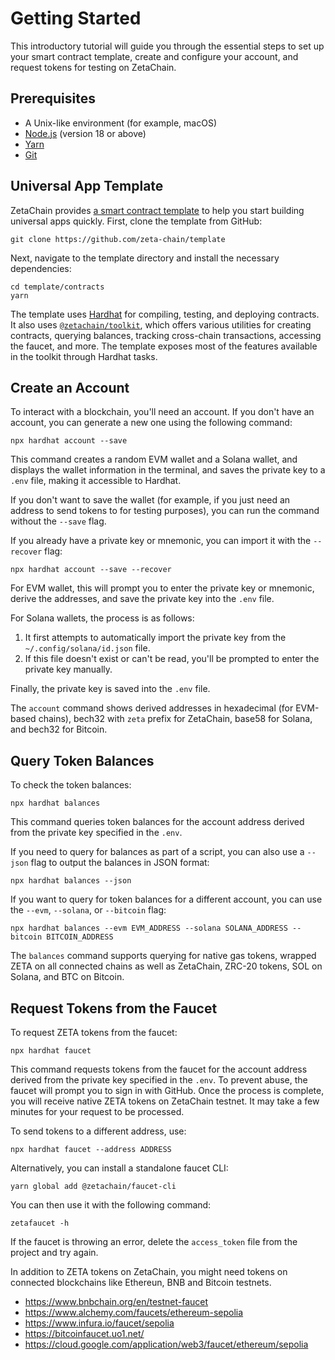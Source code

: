 # Getting Started

This introductory tutorial will guide you through the essential steps to set up
your smart contract template, create and configure your account, and request
tokens for testing on ZetaChain.

## Prerequisites

- A Unix-like environment (for example, macOS)
- [Node.js](https://nodejs.org/en/) (version 18 or above)
- [Yarn](https://yarnpkg.com/)
- [Git](https://git-scm.com/)

## Universal App Template

ZetaChain provides [a smart contract
template](https://github.com/zeta-chain/template) to help you start building
universal apps quickly. First, clone the template from GitHub:

```
git clone https://github.com/zeta-chain/template
```

Next, navigate to the template directory and install the necessary dependencies:

```
cd template/contracts
yarn
```

The template uses [Hardhat](https://hardhat.org/) for compiling, testing, and
deploying contracts. It also uses
[`@zetachain/toolkit`](https://github.com/zeta-chain/toolkit/), which offers
various utilities for creating contracts, querying balances, tracking
cross-chain transactions, accessing the faucet, and more. The template exposes
most of the features available in the toolkit through Hardhat tasks.

## Create an Account

To interact with a blockchain, you'll need an account. If you don't have an
account, you can generate a new one using the following command:

```
npx hardhat account --save
```

This command creates a random EVM wallet and a Solana wallet, and displays the wallet information in the 
terminal, and saves the private key to a `.env` file, making it accessible to
Hardhat.

If you don't want to save the wallet (for example, if you just need an address
to send tokens to for testing purposes), you can run the command without the
`--save` flag.

If you already have a private key or mnemonic, you can import it with the
`--recover` flag:

```
npx hardhat account --save --recover
```

For EVM wallet, this will prompt you to enter the private key or mnemonic, derive the addresses,
and save the private key into the `.env` file.

For Solana wallets, the process is as follows:
1. It first attempts to automatically import the private key from the `~/.config/solana/id.json` file.
2. If this file doesn't exist or can't be read, you'll be prompted to enter the private key manually.

Finally, the private key is saved into the `.env` file.

The `account` command shows derived addresses in hexadecimal (for EVM-based
chains), bech32 with `zeta` prefix for ZetaChain, base58 for Solana, and bech32 for Bitcoin.

## Query Token Balances

To check the token balances:

```
npx hardhat balances
```

This command queries token balances for the account address derived from the
private key specified in the `.env`.

If you need to query for balances as part of a script, you can also use a
`--json` flag to output the balances in JSON format:

```
npx hardhat balances --json
```

If you want to query for token balances for a different account, you can use the
`--evm`, `--solana`, or `--bitcoin` flag:

```
npx hardhat balances --evm EVM_ADDRESS --solana SOLANA_ADDRESS --bitcoin BITCOIN_ADDRESS
```

The `balances` command supports querying for native gas tokens, wrapped ZETA on
all connected chains as well as ZetaChain, ZRC-20 tokens, SOL on Solana, and BTC on Bitcoin.

## Request Tokens from the Faucet

To request ZETA tokens from the faucet:

```
npx hardhat faucet
```

This command requests tokens from the faucet for the account address derived
from the private key specified in the `.env`. To prevent abuse, the faucet will
prompt you to sign in with GitHub. Once the process is complete, you will
receive native ZETA tokens on ZetaChain testnet. It may take a few minutes for
your request to be processed.

To send tokens to a different address, use:

```
npx hardhat faucet --address ADDRESS
```

Alternatively, you can install a standalone faucet CLI:

```
yarn global add @zetachain/faucet-cli
```

You can then use it with the following command:

```
zetafaucet -h
```

If the faucet is throwing an error, delete the `access_token` file from the
project and try again.

In addition to ZETA tokens on ZetaChain, you might need tokens on connected
blockchains like Ethereun, BNB and Bitcoin testnets.

- https://www.bnbchain.org/en/testnet-faucet
- https://www.alchemy.com/faucets/ethereum-sepolia
- https://www.infura.io/faucet/sepolia
- https://bitcoinfaucet.uo1.net/
- https://cloud.google.com/application/web3/faucet/ethereum/sepolia
